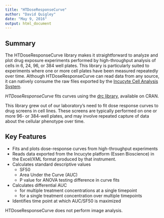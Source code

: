 ```yaml
---
title: "HTDoseResponseCurve"
author: "David Quigley"
date: "May 9, 2016"
output: html_document
---
```


Summary
--------------------------------------------------------------------------------

The HTDoseResponseCurve library makes it straightforward to analyze and plot drug exposure experiments performed by high-throughput analysis of cells in 6, 24, 96, or 384 well plates. This library is particularly suited to experiments where one or more cell plates have been measured repeatedly over time. Although HTDoseResponseCurve can read data from any source, it can natively consume the raw files exported by the [Incucyte Cell Analysis System](http://www.essenbioscience.com/essen-products/incucyte/).

*HTDoseResponseCurve* fits curves using the [drc library](https://cran.r-project.org/web/packages/drc), available on CRAN.

This library grew out of our laboratory's need to fit dose response curves to drug screens in cell lines. These screens are typically performed on one or more 96- or 384-well plates, and may involve repeated capture of data about the cellular phenotype over time. 

Key Features
--------------------------------------------------------------------------------

* Fits and plots dose-response curves from high-throughput experiments
* Reads data exported from the Incucyte platform (Essen Bioscience) in the Excel/XML format produced by that instrument. 
* Calculates standard descriptive values
    * SF50
    * Area Under the Curve (AUC)
    * P value for ANOVA testing difference in curve fits
* Calculates differential AUC 
    * for multiple treatment concentrations at a single timepoint
    * for a single treatment concentration over multiple timepoints
* Identifies time point at which AUC/SF50 is maximized

HTDoseResponseCurve does not perform image analysis.
